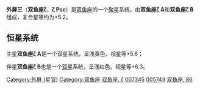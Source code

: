 {{Starbox begin
| name = 双鱼座ζ A
}}
{{Starbox observe
| epoch = [[J2000.0|J2000.0]]
| constell = [[双鱼座|双鱼座]]
| 星官 = [[:Category:外屏_(星官)|外屏]] （[[奎宿|奎宿]]）
| ra = {{RA| 01| 13 | 43.8}}
| dec = {{DEC| +07| 34| 31.76}}
| appmag_v = 5.204
}}
{{Starbox character
| class =  A7IV
| b-v = 0.254
| u-b = 
| variable = 
}}
{{Starbox astrometry
| radial_v = 
| prop_mo_ra = 145.00
| prop_mo_dec = -55.69
| parallax = 18.76
| p_error = 2.76
| absmag_v = 
}}
{{Starbox catalog
| names =双鱼座ζ A，双鱼座86 A，[[SAO星表|SAO]] 109739，[[HD星表|HD]] 7344，[[HR星表|HR]] 361，[[依巴谷星表|HIP]] 5737
}}
{{Starbox reference |Simbad=HR+361 }}
{{Starbox end}}

{{Starbox begin
| name = 双鱼座ζ B
}}
{{Starbox observe
| epoch = [[J2000.0|J2000.0]]
| constell = [[双鱼座|双鱼座]]
| 星官 =[[:Category:外屏_(星官)|外屏]] （[[奎宿|奎宿]]）
| ra = {{RA| 01| 13 | 45.17}}
| dec = {{DEC| +07| 34| 42.18}}
| appmag_v = 6.3
}}
{{Starbox character
| class =  F7V
| b-v =  0.52
| u-b = 
| variable = 
}}
{{Starbox astrometry
| radial_v = 10.9
| prop_mo_ra = 145.00 
| prop_mo_dec = -55.69
| parallax = 10.64
| p_error =  10.93
| absmag_v = 
}}
{{Starbox catalog
| names = 双鱼座ζ B，双鱼座86 B，[[SAO星表|SAO]] 109740，[[HD星表|HD]] 7345，[[HR星表|HR]] 362，[[依巴谷星表|HIP]] 5743
}}
{{Starbox reference |Simbad=HR+362 }}
{{Starbox end}}

'''外屏三'''（'''双鱼座ζ'''，'''ζ Psc'''）是[[双鱼座|双鱼座]]的一个[[聚星|聚星]]系统，由'''双鱼座ζ A'''和'''双鱼座ζ B'''组成，复合星等约为+5.2。

== 恒星系统 ==
主星'''双鱼座ζ A'''是一个双星系统，呈浅黄色，视星等+5.6；

伴星'''双鱼座ζ B'''也是一个[[双星|双星]]系统，呈浅红色。视星等+6.3。

{{stars of Pisces}}
{{星官|外屏|7|15}}
[[Category:外屏_(星官)|Category:外屏 (星官)]]
[[Category:双鱼座|Category:双鱼座]]
[[Category:拜耳天体|双鱼座, ζ]]
[[Category:HD和HDE天體|007345]]
[[Category:HIP天體|005743]]
[[Category:佛氏天體|双鱼座, 86]]